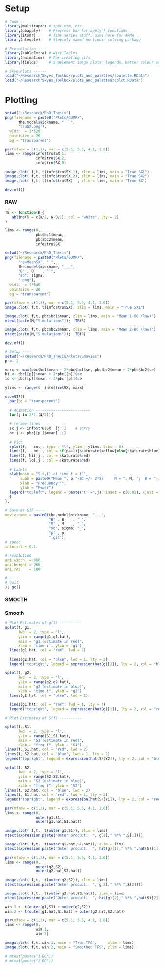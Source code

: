 
# Setup

```r
# Code ------------
library(multitaper) # spec.mtm, etc.
library(pbapply)    # Progress bar for apply() functions
library(itsmr)      # Time series stuff, used here for ARMA
library(nleqslv)    # Stupidly named nonlinear solving package

# Presentation ----
library(kableExtra) # Nice Tables
library(animation)  # For creating gifs
library(fields)     # Supplement image plots: legends, better colour schema

# Skye Plots ------
load("~/Research/Skyes_Toolbox/plots_and_palettes/spalette.RData")
load("~/Research/Skyes_Toolbox/plots_and_palettes/splot.RData")
```


# Plotting

```r
setwd("~/Research/PhD_Thesis")
png(filename = paste0("Plots/GUMP/",
      the.model$nickname, "___",
      "truSX.png"),
  width  = 3*520, 
  pointsize = 20,
  bg = "transparent")
```

```r
par(mfrow = c(1,3), mar = c(5.1, 5.6, 4.1, 2.6))
lims <- range(info$tru$SX.1, 
              info$tru$SX.2, 
              info$tru$SX,0)

image.plot( f,t, t(info$tru$SX.1), zlim = lims, main = "True SX1")
image.plot( f,t, t(info$tru$SX.2), zlim = lims, main = "True SX2")
image.plot( f,t, t(info$tru$SX)  , zlim = lims, main = "True SX")
```

```r
dev.off()
```

### RAW

```r
TB <- function(B){
   abline(h = c(B/2, N-B/2), col = "white", lty = 2)
}
```

```r
lims <- range(0, 
              pbc$bc1$mean, 
              pbc$bc2$mean, 
              info$tru$SX)

setwd("~/Research/PhD_Thesis")
png(filename = paste0("Plots/GUMP/",
      "rawMeanSX", "_",
      the.model$nickname, "___",
      "B" , B    , "_",
      "sd", sigma,
      ".png"),
  width  = 3*540, 
  pointsize = 20,
  bg = "transparent")
```

```r
par(mfrow = c(1,3), mar = c(5.1, 5.6, 4.1, 2.6))
image.plot( f,t, t(info$tru$SX), zlim = lims, main = "True SX1")

image.plot( f,t, pbc$bc1$mean, zlim = lims, main = "Mean 1-BC (Raw)")
mtext(paste(M,"Simulations"));  TB(B)

image.plot( f,t, pbc$bc2$mean, zlim = lims, main = "Mean 2-BC (Raw)")
mtext(paste(M,"Simulations"));  TB(B)
```

```r
dev.off()
```

```r

# Setup ----
setwd("~/Research/PhD_Thesis/Plots/Gmovies")
p <- 2

maxx <- max(pbc$bc1$mean + 2*pbc$bc1$se, pbc$bc2$mean + 2*pbc$bc2$se)
hi <- pbc[[p]]$mean + 2*pbc[[p]]$se
lo <- pbc[[p]]$mean - 2*pbc[[p]]$se

ylims <- range(0, info$tru$SX, maxx)

saveGIF({
  par(bg = "transparent")
  
  # Animation -------------------------
  for(j in 2*1:(N/2)){
  
  # rename lines
  sx.j <- info$tru$SX  [j, ]    # sorry
  bc.j <- pbc[[p]]$mean[ ,j]
  
  # Plot
  splot(f,   sx.j, type = "l", ylim = ylims, labs = 0)
  lines(f,   bc.j, col = if(p==1){skaturate$yellow}else{skaturate$blue}, lwd = 2)
  lines(f, hi[,j], col = skaturate$red)
  lines(f, lo[,j], col = skaturate$red)
  
  # Labels
  slab(main = "S(t,f) at time t = t'",
       subb = paste0("Mean ", p,"-BC +/- 2*SE     M = ", M, ";  B = ", B),
       xlab = "Frequency f",
       ylab = "Power")
  legend("topleft", legend = paste("t' =",j), inset = c(0.02), xjust = 0)
  }
}, 

# Save as GIF ----
movie.name = paste0(the.model$nickname, "___",
                    "B" , B    , "_",
                    "M" , M    , "_",
                    "sd", sigma, "_",
                    "p" , p, 
                    ".gif"),
# speed
interval = 0.1,

# resolution
ani.width  = 960,
ani.height = 960,
ani.res    = 180

# ----
# quit
); gc()

```

### SMOOTH




























### Smooth

```r
# Plot Estimates of g(t) ----------
splot(t, g1, 
      lwd  = 2, type = "l",
      ylim = range(g1,g1.hat),
      main = "g1 (estimate in red)",
      xlab = "time t", ylab = "g1")
  lines(g1.hat, col = "red", lwd = 2)
  
  lines(g2.hat, col = "blue", lwd = 1, lty = 2)
  legend("topright", legend = expression(hat(g)[2]), lty = 2, col = "blue")

splot(t, g2,
      lwd  = 2, type = "l",
      ylim = range(g2,g2.hat),
      main = "g2 (estimate in blue)",
      xlab = "time t", ylab = "g2")
  lines(g2.hat, col = "blue", lwd = 2)

  lines(g1.hat, col = "red", lwd = 1, lty = 2)
  legend("topright", legend = expression(hat(g)[1]), lty = 2, col = "red")

# Plot Estimates of S(f) ----------

splot(f, S1, 
      lwd  = 2, type = "l",
      ylim = range(S1,S1.hat),
      main = "S1 (estimate in red)",
      xlab = "freq f", ylab = "S1")
lines(f, S1.hat, col = "red", lwd = 2)
lines(f, S2.hat, col = "blue", lwd = 1, lty = 2)
legend("topright", legend = expression(hat(S)[Y2]), lty = 2, col = "blue")

splot(f, S2,
      lwd  = 2, type = "l",
      ylim = range(S2,S2.hat),
      main = "S2 (estimate in blue)",
      xlab = "freq f", ylab = "S2")
lines(f, S2.hat, col = "blue", lwd = 2)
lines(f, S1.hat, col = "red", lwd = 1, lty = 2)
legend("topright", legend = expression(hat(S)[Y1]), lty = 2, col = "red")
```

```r
par(mfrow = c(1,2), mar = c(5.1, 5.6, 4.1, 2.6))
lims <- range(0,
              outer(g1,S1),
              outer(g1.hat,S1.hat))

image.plot( f,t,  t(outer(g1,S1)), zlim = lims)
mtext(expression(paste("Outer product:  ", g[1]," %*% ",S[1])))

image.plot( f,t,  t(outer(g1.hat,S1.hat)), zlim = lims)
mtext(expression(paste("Outer product:  ", hat(g)[1]," %*% ",hat(S)[1])))
```

```r
par(mfrow = c(1,2), mar = c(5.1, 5.6, 4.1, 2.6))
lims <- range(0,
              outer(g2,S2),
              outer(g2.hat,S2.hat))

image.plot( f,t,  t(outer(g2,S2)), zlim = lims)
mtext(expression(paste("Outer product:  ", g[2]," %*% ",S[2])))

image.plot( f,t,  t(outer(g2.hat,S2.hat)), zlim = lims)
mtext(expression(paste("Outer product:  ", hat(g)[2]," %*% ",hat(S)[2])))
```

```r
win.1 <- t(outer(g1,S1) + outer(g2,S2))
win.2 <- t(outer(g1.hat,S1.hat) + outer(g2.hat,S2.hat))

par(mfrow = c(1,2), mar = c(5.1, 5.6, 4.1, 2.6))
lims <- range(0,
              win.1,
              win.2)

image.plot( f,t, win.1, main = "True TFS",     zlim = lims)
image.plot( f,t, win.2, main = "Smoothed TFS", zlim = lims)

# mtext(paste("1-BC"))
# mtext(paste("2-BC"))
```